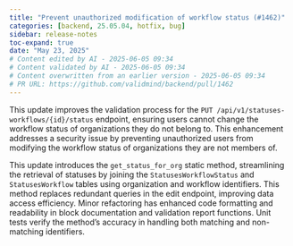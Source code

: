```yaml
---
title: "Prevent unauthorized modification of workflow status (#1462)"
categories: [backend, 25.05.04, hotfix, bug]
sidebar: release-notes
toc-expand: true
date: "May 23, 2025"
# Content edited by AI - 2025-06-05 09:34
# Content validated by AI - 2025-06-05 09:34
# Content overwritten from an earlier version - 2025-06-05 09:34
# PR URL: https://github.com/validmind/backend/pull/1462
---
```


This update improves the validation process for the `PUT /api/v1/statuses-workflows/{id}/status` endpoint, ensuring users cannot change the workflow status of organizations they do not belong to. This enhancement addresses a security issue by preventing unauthorized users from modifying the workflow status of organizations they are not members of.

This update introduces the `get_status_for_org` static method, streamlining the retrieval of statuses by joining the `StatusesWorkflowStatus` and `StatusesWorkflow` tables using organization and workflow identifiers. This method replaces redundant queries in the edit endpoint, improving data access efficiency. Minor refactoring has enhanced code formatting and readability in block documentation and validation report functions. Unit tests verify the method's accuracy in handling both matching and non-matching identifiers.